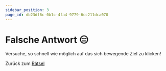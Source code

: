 ```yaml
---
sidebar_position: 3
page_id: db23df6c-0b1c-4fa4-9779-6cc211dca070
---
```



# Falsche Antwort 😑

Versuche, so schnell wie möglich auf das sich bewegende Ziel zu klicken!

<Game />

Zurück zum [Rätsel](https://mint-26e.gbsl.website/vlryak)